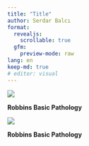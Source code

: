 ```yaml
---
title: "Title"
author: Serdar Balcı
format:
  revealjs:
    scrollable: true
  gfm:
    preview-mode: raw
lang: en
keep-md: true
# editor: visual
---
```


![](./img-local/Congenital-Malformations-and-Perinatal-Brain-Injury0.png)

__Robbins Basic Pathology__

![](./img-local/Congenital-Malformations-and-Perinatal-Brain-Injury1.png)

__Robbins Basic Pathology__

